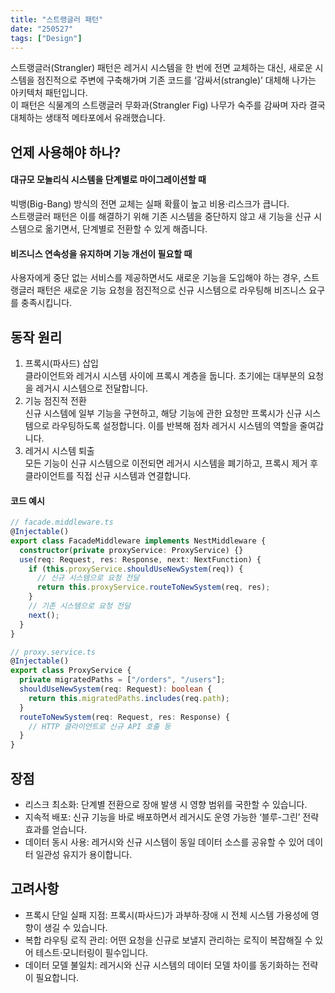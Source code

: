 ```yaml
---
title: "스트랭글러 패턴"
date: "250527"
tags: ["Design"]
---
```


스트랭글러(Strangler) 패턴은 레거시 시스템을 한 번에 전면 교체하는 대신, 새로운 시스템을 점진적으로 주변에 구축해가며 기존 코드를 ‘감싸서(strangle)’ 대체해 나가는 아키텍처 패턴입니다.  
이 패턴은 식물계의 스트랭글러 무화과(Strangler Fig) 나무가 숙주를 감싸며 자라 결국 대체하는 생태적 메타포에서 유래했습니다.

## 언제 사용해야 하나?

#### 대규모 모놀리식 시스템을 단계별로 마이그레이션할 때

빅뱅(Big-Bang) 방식의 전면 교체는 실패 확률이 높고 비용·리스크가 큽니다.  
스트랭글러 패턴은 이를 해결하기 위해 기존 시스템을 중단하지 않고 새 기능을 신규 시스템으로 옮기면서, 단계별로 전환할 수 있게 해줍니다.

#### 비즈니스 연속성을 유지하며 기능 개선이 필요할 때

사용자에게 중단 없는 서비스를 제공하면서도 새로운 기능을 도입해야 하는 경우, 스트랭글러 패턴은 새로운 기능 요청을 점진적으로 신규 시스템으로 라우팅해 비즈니스 요구를 충족시킵니다.

## 동작 원리

1. 프록시(파사드) 삽입  
   클라이언트와 레거시 시스템 사이에 프록시 계층을 둡니다. 초기에는 대부분의 요청을 레거시 시스템으로 전달합니다.
2. 기능 점진적 전환  
   신규 시스템에 일부 기능을 구현하고, 해당 기능에 관한 요청만 프록시가 신규 시스템으로 라우팅하도록 설정합니다. 이를 반복해 점차 레거시 시스템의 역할을 줄여갑니다.
3. 레거시 시스템 퇴출  
   모든 기능이 신규 시스템으로 이전되면 레거시 시스템을 폐기하고, 프록시 제거 후 클라이언트를 직접 신규 시스템과 연결합니다.

#### 코드 예시

```typescript
// facade.middleware.ts
@Injectable()
export class FacadeMiddleware implements NestMiddleware {
  constructor(private proxyService: ProxyService) {}
  use(req: Request, res: Response, next: NextFunction) {
    if (this.proxyService.shouldUseNewSystem(req)) {
      // 신규 시스템으로 요청 전달
      return this.proxyService.routeToNewSystem(req, res);
    }
    // 기존 시스템으로 요청 전달
    next();
  }
}
```

```typescript
// proxy.service.ts
@Injectable()
export class ProxyService {
  private migratedPaths = ["/orders", "/users"];
  shouldUseNewSystem(req: Request): boolean {
    return this.migratedPaths.includes(req.path);
  }
  routeToNewSystem(req: Request, res: Response) {
    // HTTP 클라이언트로 신규 API 호출 등
  }
}
```

## 장점

- 리스크 최소화: 단계별 전환으로 장애 발생 시 영향 범위를 국한할 수 있습니다.
- 지속적 배포: 신규 기능을 바로 배포하면서 레거시도 운영 가능한 ‘블루-그린’ 전략 효과를 얻습니다.
- 데이터 동시 사용: 레거시와 신규 시스템이 동일 데이터 소스를 공유할 수 있어 데이터 일관성 유지가 용이합니다.

## 고려사항

- 프록시 단일 실패 지점: 프록시(파사드)가 과부하·장애 시 전체 시스템 가용성에 영향이 생길 수 있습니다.
- 복합 라우팅 로직 관리: 어떤 요청을 신규로 보낼지 관리하는 로직이 복잡해질 수 있어 테스트·모니터링이 필수입니다.
- 데이터 모델 불일치: 레거시와 신규 시스템의 데이터 모델 차이를 동기화하는 전략이 필요합니다.

